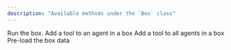 ```yaml
---
description: "Available methods under the `Box` class"
---
```


<CardGroup cols={2}>
	<Card title="run" href="/packages/ts/scoopika/boxes/methods/run">
		Run the box.
	</Card>
	<Card title="addTool" href="/packages/ts/scoopika/boxes/methods/add-tool">
		Add a tool to an agent in a box
	</Card>
	<Card title="addGlobalTool" href="/packages/ts/scoopika/boxes/methods/add-global-tool">
		Add a tool to all agents in a box
	</Card>
	<Card title="load" href="/packages/ts/scoopika/boxes/methods/load">
		Pre-load the box data
	</Card>
</CardGroup>